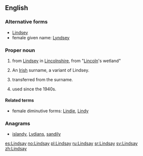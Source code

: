 ==English==

===Alternative forms===
* [[Lindsey]]
* female given name: [[Lyndsey]]

===Proper noun===
{{en-proper noun}}

# {{surname|[[Scottish]] [[habitational]]|from=Old English|dot=}} from [[Lindsey]] in [[Lincolnshire]], from {{etyl|ang}} "[[Lincoln]]'s wetland"
# An [[Irish]] surname, a variant of Lindsey.
# {{given name|male|from=surnames}} transferred from the surname.
# {{given name|female|from=surnames}} used since the 1940s.

====Related terms====
* female diminutive forms: [[Lindie]], [[Lindy]]

===Anagrams===
* [[islandy#English|islandy]], [[Lydians#English|Lydians]], [[sandily#English|sandily]]

[[es:Lindsay]]
[[no:Lindsay]]
[[pl:Lindsay]]
[[ru:Lindsay]]
[[sr:Lindsay]]
[[sv:Lindsay]]
[[zh:Lindsay]]